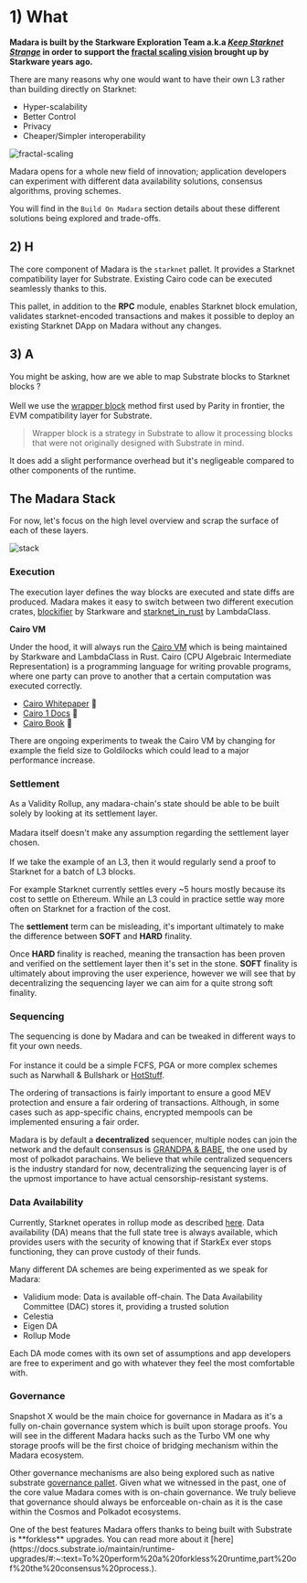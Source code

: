 
# 1) What

**Madara is built by the Starkware Exploration Team a.k.a *[Keep Starknet Strange](https://github.com/keep-starknet-strange)* in order to support the 
[fractal scaling vision](https://medium.com/starkware/fractal-scaling-from-l2-to-l3-7fe238ecfb4f) brought up by Starkware years ago.**

There are many reasons why one would want to have their own L3 rather than building directly on Starknet:
- Hyper-scalability
- Better Control
- Privacy
- Cheaper/Simpler interoperability

![fractal-scaling](https://miro.medium.com/v2/resize:fit:1400/format:webp/1*clggLFBseZKhBSf-oEWhzA.jpeg)

Madara opens for a whole new field of innovation; application developers can experiment with different data availability solutions, consensus algorithms, proving schemes.

You will find in the `Build On Madara` section details about these different solutions being explored and trade-offs.

## 2) H

The core component of Madara is the `starknet` pallet. It provides a Starknet compatibility layer for Substrate.
Existing Cairo code can be executed seamlessly thanks to this.

This pallet, in addition to the **RPC** module, enables Starknet block emulation, validates starknet-encoded transactions and
makes it possible to deploy an existing Starknet DApp on Madara without any changes.

## 3) A

You might be asking, how are we able to map Substrate blocks to Starknet blocks ? <br></br>
Well we use the [wrapper block](https://corepaper.org/substrate/wrapper/) method
first used by Parity in frontier, the EVM compatibility layer for Substrate.

> Wrapper block is a strategy in Substrate to allow it processing blocks that were not originally designed with Substrate in mind.

It does add a slight performance overhead but it's negligeable compared to other components of the runtime.


## The Madara Stack

For now, let's focus on the high level overview and scrap the surface of each of these layers.

![stack](../static/img/stack.png)

### Execution

The execution layer defines the way blocks are executed and state diffs are produced.
Madara makes it easy to switch between two different execution crates, [blockifier](https://github.com/starkware-libs/blockifier) by Starkware and [starknet_in_rust](https://github.com/lambdaclass/starknet_in_rust) by LambdaClass.

**Cairo VM**

Under the hood, it will always run the [Cairo VM](https://github.com/lambdaclass/cairo-rs) which is being maintained by Starkware and LambdaClass in Rust.
Cairo (CPU Algebraic Intermediate Representation) is a programming language for writing provable programs, where one party can prove to another that a certain computation was executed correctly.

- [Cairo Whitepaper](https://eprint.iacr.org/2021/1063) 🐺
- [Cairo 1 Docs](https://www.cairo-lang.org/docs/v1.0/) 🦀
- [Cairo Book](https://cairo-book.github.io/) 📒

<Callout type="info" emoji="ℹ️">
  There are ongoing experiments to tweak the Cairo VM by changing for example the field size to Goldilocks which could lead to a major performance increase.
</Callout>

### Settlement

As a Validity Rollup, any madara-chain's state should be able to be built solely by looking at its settlement layer.<br></br>
Madara itself doesn't make any assumption regarding the settlement layer chosen.<br></br>
If we take the example of an L3, then it would regularly send a proof to Starknet for a batch of L3 blocks.

<Callout type="info" emoji="ℹ️">
  For example Starknet currently settles every ~5 hours mostly because its cost to settle on Ethereum. While an L3 could in practice settle way more often on Starknet for a fraction of the cost.
</Callout>

The **settlement** term can be misleading, it's important ultimately to make the difference between **SOFT** and **HARD** finality. 

Once **HARD** finality is reached, meaning the transaction has been proven and verified on the settlement layer then it's set in the stone. 
**SOFT** finality is ultimately about improving the user experience, however we will see that by decentralizing the sequencing layer we can aim for a quite strong soft finality.

### Sequencing

The sequencing is done by Madara and can be tweaked in different ways to fit your own needs.<br></br>
For instance it could be a simple FCFS, PGA or more complex schemes such as Narwhall & Bullshark or [HotStuff](https://github.com/keep-starknet-strange/madara/issues/180).

The ordering of transactions is fairly important to ensure a good MEV protection and ensure a fair ordering of transactions.
Although, in some cases such as app-specific chains, encrypted mempools can be implemented ensuring a fair order.

Madara is by default a **decentralized** sequencer, multiple nodes can join the network and the default consensus is [GRANDPA & BABE](https://docs.substrate.io/learn/consensus/), the one used by most of polkadot parachains.
We believe that while centralized sequencers is the industry standard for now, decentralizing the sequencing layer is of the upmost importance to have 
actual censorship-resistant systems.

### Data Availability 

Currently, Starknet operates in rollup mode as described [here](https://docs.starknet.io/documentation/architecture_and_concepts/Data_Availability/on-chain-data/).
Data availability (DA) means that the full state tree is always available, which provides users with the security of knowing that if StarkEx ever stops functioning, they can prove custody of their funds.

Many different DA schemes are being experimented as we speak for Madara: 
- Validium mode: Data is available off-chain. The Data Availability Committee (DAC) stores it, providing a trusted solution
- Celestia 
- Eigen DA
- Rollup Mode

Each DA mode comes with its own set of assumptions and app developers are free to experiment and go with whatever they feel the most comfortable with.

### Governance

Snapshot X would be the main choice for governance in Madara as it's a fully on-chain governance system which is built upon storage proofs.
You will see in the different Madara hacks such as the Turbo VM one why storage proofs will be the first choice of bridging mechanism within the Madara ecosystem.

Other governance mechanisms are also being explored such as native substrate [governance pallet](https://github.com/keep-starknet-strange/madara/issues/82).
Given what we witnessed in the past, one of the core value Madara comes with is on-chain governance. We truly believe that governance should always be enforceable on-chain as it is the case within the Cosmos and Polkadot ecosystems.

<Callout type="default" emoji="🧩">
  One of the best features Madara offers thanks to being built with Substrate is **forkless** upgrades. You can read more about it [here](https://docs.substrate.io/maintain/runtime-upgrades/#:~:text=To%20perform%20a%20forkless%20runtime,part%20of%20the%20consensus%20process.).
</Callout>

